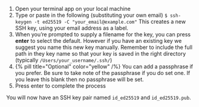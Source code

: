 1. Open your terminal app on your local machine
2. Type or paste in the following (substituting your own email)
`$ ssh-keygen -t ed25519 -C "your_email@example.com"`
This creates a new SSH key, using your email address as a label. 
3. When you’re prompted to supply a filename for the key, you can press **enter** to select the default. However if you have an existing key we suggest you name this new key manually. Remember to include the full path in they key name so that your key is saved in the right directory (typically `/Users/your_username/.ssh/`)
4. {% pill title="Optional" color="yellow" /%} You can add a passphrase if you prefer. Be sure to take note of the passphrase if you do set one. If you leave this blank then no passphrase will be set. 
5. Press enter to complete the process

You will now have an SSH key pair named `id_ed25519` and `id_ed25519.pub`. 